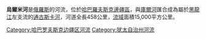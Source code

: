 '''烏爾米河'''是[[俄羅斯|俄羅斯]]的河流，位於[[哈巴羅夫斯克邊疆區|哈巴羅夫斯克邊疆區]]，與[[庫爾河|庫爾河]]匯合成為屬於[[黑龍江|黑龍江]]左支流的[[通古斯卡河|通古斯卡河]]，河道全長458公里，[[流域|流域]]面積15,000平方公里。

[[Category:哈巴罗夫斯克边疆区河流|Category:哈巴罗夫斯克边疆区河流]]
[[Category:犹太自治州河流|Category:犹太自治州河流]]
{{黑龙江水系}}